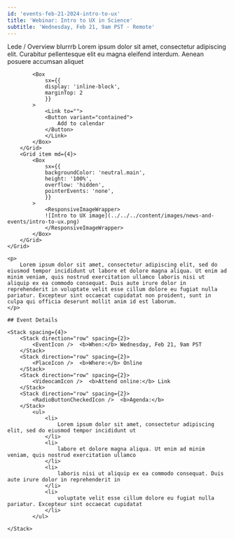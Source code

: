 ```yaml
---
id: 'events-feb-21-2024-intro-to-ux'
title: 'Webinar: Intro to UX in Science'
subtitle: 'Wednesday, Feb 21, 9am PST - Remote'
---
```




<Hero>
    <Grid container minHeight='250px' spacing={8}>
        <Grid item md={8}>
            Lede / Overview blurrrb Lorem ipsum dolor sit amet, consectetur adipiscing elit. Curabitur pellentesque elit eu magna eleifend interdum. Aenean posuere accumsan aliquet

            <Box
                sx={{
                display: 'inline-block',
                marginTop: 2
                }}
            >
                <Link to="">
                <Button variant="contained">
                    Add to calendar
                </Button>
                </Link>
            </Box>
        </Grid>
        <Grid item md={4}>
            <Box
                sx={{
                backgroundColor: 'neutral.main',
                height: '100%',
                overflow: 'hidden',
                pointerEvents: 'none',
                }}
            >
                <ResponsiveImageWrapper>
                ![Intro to UX image](../../../content/images/news-and-events/intro-to-ux.png)
                </ResponsiveImageWrapper>
            </Box>
        </Grid>
    </Grid>
</Hero>
<PageContainer>

    <p>
        Lorem ipsum dolor sit amet, consectetur adipiscing elit, sed do eiusmod tempor incididunt ut labore et dolore magna aliqua. Ut enim ad minim veniam, quis nostrud exercitation ullamco laboris nisi ut aliquip ex ea commodo consequat. Duis aute irure dolor in reprehenderit in voluptate velit esse cillum dolore eu fugiat nulla pariatur. Excepteur sint occaecat cupidatat non proident, sunt in culpa qui officia deserunt mollit anim id est laborum.
    </p> 
    
    ## Event Details
    
    <Stack spacing={4}>
        <Stack direction="row" spacing={2}>
            <EventIcon />  <b>When:</b> Wednesday, Feb 21, 9am PST
        </Stack>
        <Stack direction="row" spacing={2}>
            <PlaceIcon />  <b>Where:</b> Online
        </Stack>
        <Stack direction="row" spacing={2}>
            <VideocamIcon />  <b>Attend online:</b> Link
        </Stack>
        <Stack direction="row" spacing={2}>
            <RadioButtonCheckedIcon />  <b>Agenda:</b> 
        </Stack>
            <ul>
                <li>
                    Lorem ipsum dolor sit amet, consectetur adipiscing elit, sed do eiusmod tempor incididunt ut 
                </li>
                <li>
                    labore et dolore magna aliqua. Ut enim ad minim veniam, quis nostrud exercitation ullamco 
                </li>
                <li>
                    laboris nisi ut aliquip ex ea commodo consequat. Duis aute irure dolor in reprehenderit in 
                </li>
                <li>
                    voluptate velit esse cillum dolore eu fugiat nulla pariatur. Excepteur sint occaecat cupidatat 
                </li>
            </ul>
        
    </Stack>


</PageContainer>